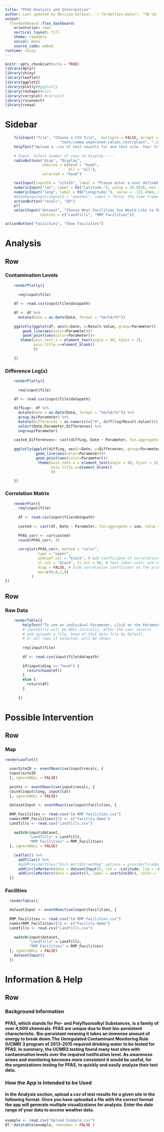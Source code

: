 ---
title: "PFAS Analysis and Intervention"
author: Last updated by Melissa Salazar, `r format(Sys.Date(), "%B %d, %Y")`
output: 
  flexdashboard::flex_dashboard:
    orientation: rows
    vertical_layout: fill
    theme: readable
    social: menu
    source_code: embed
runtime: shiny
---

```{r setup, include=FALSE}
knitr::opts_chunk$set(echo = TRUE)
library(dplyr)
library(shiny)
library(leaflet)
library(ggplot2)
library(plotly)#ggplotly
library(reshape)#cast
library(corrplot) #corrplot
library(rsconnect)
library(rnoaa)
```


Sidebar {.sidebar data-width=500}
======================================================================
```{r, echo=FALSE}

    fileInput("file", "Choose a CSV File",  multiple = FALSE, accept = c("text/csv",
                         "text/comma-separated-values,text/plain", ".csv"))
    helpText("Upload a .csv of test results for one test site. Your file should have a column named   \"Parameter\", \"Date\", and \"Result.Value\".")
    
    # Input: Select number of rows to display ----
    radioButtons("disp", "Display",
                 choices = c(Head = "head",
                             All = "all"),
                 selected = "head")

    textInput(inputId = "siteID", label = "Please enter a user defined Site ID, latitude, longitude, and time frame.", value = "Sacramento")
    numericInput("lat", label = h5("Latitude:"), value = 38.5816, min = -90, max = 90)
    numericInput("long", label = h5("Longitude:"), value = -121.4944, min = -180, max = 180)
    #dateRangeInput(inputId = "weather", label = "Enter the time frame in which your data covers.", format = "mm-dd-yyyy")
    actionButton("recalc", "GO")
    p()
    selectInput("dataset", "Choose What Facilities You Would Like to Show:",
                choices = c("Landfills", "RMP Facilities"))

actionButton("facilities", "Show Facilities")
```

Analysis
============================================================================

Row {data-height=700}
-----------------------------------------------------------------------

### Contamination Levels

```{r, echo=FALSE}
    renderPlotly({
    
      req(input$file)
      
    df <- read.csv(input$file$datapath)
    
    df <- df %>%
      mutate(Date = as.Date(Date, format = "%m/%d/%Y"))
    
    ggplotly(ggplot(df, aes(x=Date, y=Result.Value, group=Parameter)) +
        geom_line(aes(color=Parameter))+
        geom_point(aes(color=Parameter))+
       theme(axis.text.x = element_text(angle = 90, hjust = 1),
             axis.title.x=element_blank()
             ))
    
    })
```

### Difference Log(x)
```{r, echo=FALSE}    
    renderPlotly({
      
      req(input$file)
      
    df <- read.csv(input$file$datapath)

    diffLog<- df %>% 
      mutate(Date = as.Date(Date, format = "%m/%d/%Y")) %>%
      group_by(Parameter) %>%
      mutate(Differences = as.numeric(c("0", diff(log(Result.Value)))))%>%
      select(Date,Parameter,Differences) %>%
      ungroup(Parameter)
    
    casted_Differences<- cast(diffLog, Date ~ Parameter, fun.aggregate = sum, value = 'Differences')
      
    ggplotly(ggplot(diffLog, aes(x=Date, y=Differences, group=Parameter)) +
              geom_line(aes(color=Parameter))+
              geom_point(aes(color=Parameter))+
               theme(axis.text.x = element_text(angle = 90, hjust = 1),
                     axis.title.x=element_blank()
                     ))
    
    })
```

### Correlation Matrix
```{r, echo=FALSE} 
    
    renderPlot({
      req(input$file)
      
      df <- read.csv(input$file$datapath)
      
      casted <- cast(df, Date ~ Parameter, fun.aggregate = sum, value = 'Result.Value')
      
      PFAS_corr <- cor(casted)
      round(PFAS_corr, 4)
      
      corrplot(PFAS_corr, method = "color",
               type = "upper", 
               addCoef.col = "black", # Add coefficient of correlation
               tl.col = "black", tl.srt = 90, # Text label color and rotation
               diag = FALSE, # hide correlation coefficient on the principal diagonal
               mar=c(0,0,1,0)
            )
})

```


Row
-----------------------------------------------------------------------

### Raw Data
```{r, echo=FALSE}
    renderTable({
        helpText("To see an individual Parameter, click on the Parameter in the legend of the corresponding line plot.")
        # input$file will be NULL initially. After the user selects
        # and uploads a file, head of that data file by default,
        # or all rows if selected, will be shown.
      
        req(input$file)
        
        df <- read.csv(input$file$datapath)
        
        if(input$disp == "head") {
          return(head(df))
        }
        else {
          return(df)
        }
        
      })
```


Possible Intervention
============================================================================

Row
-----------------------------------------------------------------------

### Map

```{r, echo=FALSE}
renderLeaflet({
  
  userSiteID <- eventReactive(input$recalc, {
  input$siteID
  }, ignoreNULL = FALSE)
      
  points <- eventReactive(input$recalc, {
  cbind(input$long, input$lat)
  }, ignoreNULL = FALSE)
  
  datasetInput <- eventReactive(input$facilities, {
  
  RMP_Facilities <- read.csv("CA RMP Facilities.csv")
  names(RMP_Facilities)[1] <- c("Facility.Name")
  Landfills <- read.csv("Landfills.csv")
  
    switch(input$dataset,
           "Landfills" = Landfills,
           "RMP Facilities" = RMP_Facilities)
  }, ignoreNULL = FALSE)
        
    leaflet() %>%
      addTiles() %>%
      #addProviderTiles("Esri.WorldStreetMap",options = providerTileOptions(noWrap = TRUE)) %>%
      addCircleMarkers(data = datasetInput(), lat = ~Latitude, lng = ~Longitude, label = ~Facility.Name, color = "black") %>%
      addCircleMarkers(data = points(), label = userSiteID(), color = "red")
  })
```


### Facilities

```{r, echo=FALSE}
  
  renderTable({
    
  datasetInput <- eventReactive(input$facilities, {
  
  RMP_Facilities <- read.csv("CA RMP Facilities.csv")
  names(RMP_Facilities)[1] <- c("Facility.Name")
  Landfills <- read.csv("Landfills.csv")
  
    switch(input$dataset,
           "Landfills" = Landfills,
           "RMP Facilities" = RMP_Facilities)
  }, ignoreNULL = FALSE)
    datasetInput()
  })
```

Information & Help
============================================================================

Row
-----------------------------------------------------------------------

### Background Information

#### PFAS, which stands for Per- and Polyfluoroalkyl Substances, is a family of over 4,000 chemicals. PFAS are unique due to their bio-persistent characteristic. Bio-persistant meaning it takes an immense amount of energy to break down.The Unregulated Contaminant Monitoring Rule (UCMR) 3 program of 2013-2015 required drinking water to be tested for PFAS. In summary, the UCMR3 testing found many test sites with contamination levels over the required notification level. As awareness arises and monitoring becomes more consistent it would be useful, for the organizations testing for PFAS, to quickly and easily analyze their test data.

### How the App is Intended to be Used
#### In the Analysis section, upload a csv of test results for a given site in the following format. Once you have uploadad a file with the correct format the app will generate multiple visualizations for analysis. Enter the date range of your data to access weather data.

```{r, echo = FALSE}
example <- read.csv("Upload Example.csv")
DT::datatable(example, rownames = FALSE )
```
